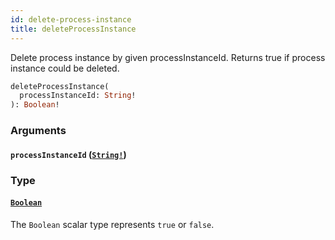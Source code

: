 ```yaml
---
id: delete-process-instance
title: deleteProcessInstance
---
```


Delete process instance by given processInstanceId. Returns true if process instance could be deleted.

```graphql
deleteProcessInstance(
  processInstanceId: String!
): Boolean!

```

### Arguments

#### `processInstanceId` ([`String!`](../scalars/string.mdx))

### Type

#### [`Boolean`](../scalars/boolean.mdx)

The `Boolean` scalar type represents `true` or `false`.
